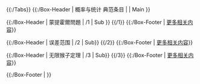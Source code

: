 <noinclude>{{{{SUBJECTSPACE}}:{{BASEPAGENAME}}/Tabs}}
{{{{SUBJECTSPACE}}:{{BASEPAGENAME}}/Box-Header | 概率与统计 典范条目 | {{FULLPAGENAME}} | Main }}</noinclude>

{{{{SUBJECTSPACE}}:{{BASEPAGENAME}}/Box-Header | 蒙提霍爾問題 | {{FULLPAGENAME}}/1 | Sub }}
{{/1}}
{{{{SUBJECTSPACE}}:{{BASEPAGENAME}}/Box-Footer | [[蒙提霍爾問題|更多相关内容]]}}

{{{{SUBJECTSPACE}}:{{BASEPAGENAME}}/Box-Header | 误差范围 | {{FULLPAGENAME}}/2 | Sub}}
{{/2}}
{{{{SUBJECTSPACE}}:{{BASEPAGENAME}}/Box-Footer | [[误差范围|更多相关内容]]}}

{{{{SUBJECTSPACE}}:{{BASEPAGENAME}}/Box-Header | 无限猴子定理 | {{FULLPAGENAME}}/3 | Sub}}
{{/3}}
{{{{SUBJECTSPACE}}:{{BASEPAGENAME}}/Box-Footer | [[无限猴子定理|更多相关内容]]}}

<noinclude>{{{{SUBJECTSPACE}}:{{BASEPAGENAME}}/Box-Footer |   }}</noinclude>